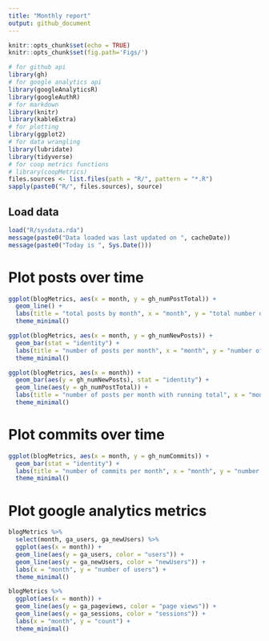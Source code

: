 ```yaml
---
title: "Monthly report"
output: github_document
---
```


```r
knitr::opts_chunk$set(echo = TRUE)
knitr::opts_chunk$set(fig.path='Figs/')
```

```r
# for github api
library(gh)
# for google analytics api
library(googleAnalyticsR)
library(googleAuthR)
# for markdown
library(knitr)
library(kableExtra)
# for plotting
library(ggplot2)
# for data wrangling
library(lubridate)
library(tidyverse)
# for coop metrics functions
# library(coopMetrics)
files.sources <- list.files(path = "R/", pattern = "*.R")
sapply(paste0("R/", files.sources), source)
```

## Load data
```r
load("R/sysdata.rda")
message(paste0("Data loaded was last updated on ", cacheDate))
message(paste0("Today is ", Sys.Date()))
```

# Plot posts over time
```r
ggplot(blogMetrics, aes(x = month, y = gh_numPostTotal)) +
  geom_line() +
  labs(title = "total posts by month", x = "month", y = "total number of posts") +
  theme_minimal()
```

```r
ggplot(blogMetrics, aes(x = month, y = gh_numNewPosts)) +
  geom_bar(stat = "identity") +
  labs(title = "number of posts per month", x = "month", y = "number of posts") +
  theme_minimal()
```

```r
ggplot(blogMetrics, aes(x = month)) +
  geom_bar(aes(y = gh_numNewPosts), stat = "identity") +
  geom_line(aes(y = gh_numPostTotal)) +
  labs(title = "number of posts per month with running total", x = "month", y = "number of posts") +
  theme_minimal()
```

# Plot commits over time
```r
ggplot(blogMetrics, aes(x = month, y = gh_numCommits)) +
  geom_bar(stat = "identity") +
  labs(title = "number of commits per month", x = "month", y = "number of commits") +
  theme_minimal()
```

# Plot google analytics metrics
```r
blogMetrics %>%
  select(month, ga_users, ga_newUsers) %>%
  ggplot(aes(x = month)) +
  geom_line(aes(y = ga_users, color = "users")) +
  geom_line(aes(y = ga_newUsers, color = "newUsers")) +
  labs(x = "month", y = "number of users") +
  theme_minimal()
```

```r
blogMetrics %>%
  ggplot(aes(x = month)) +
  geom_line(aes(y = ga_pageviews, color = "page views")) +
  geom_line(aes(y = ga_sessions, color = "sessions")) +
  labs(x = "month", y = "count") +
  theme_minimal()
```
